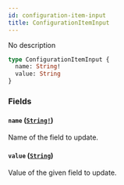 ```yaml
---
id: configuration-item-input
title: ConfigurationItemInput
---
```


No description

```graphql
type ConfigurationItemInput {
  name: String!
  value: String
}
```

### Fields

#### `name` ([`String!`](/api-reference/scalars/string.mdx))

Name of the field to update.

#### `value` ([`String`](/api-reference/scalars/string.mdx))

Value of the given field to update.
